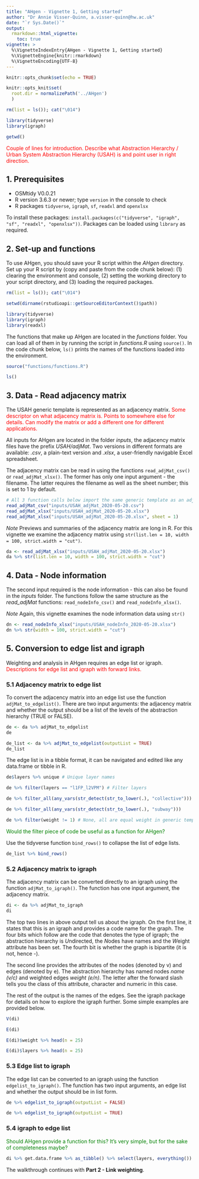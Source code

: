 ```yaml
---
title: "AHgen - Vignette 1, Getting started"
author: "Dr Annie Visser-Quinn, a.visser-quinn@hw.ac.uk"
date: "`r Sys.Date()`"
output: 
  rmarkdown::html_vignette:
    toc: true
vignette: >
  %\VignetteIndexEntry{AHgen - Vignette 1, Getting started}
  %\VignetteEngine{knitr::rmarkdown}
  %\VignetteEncoding{UTF-8}
---
```


```r

knitr::opts_chunk$set(echo = TRUE)

knitr::opts_knit$set(
  root.dir = normalizePath('../AHgen')
  )

rm(list = ls()); cat("\014")

library(tidyverse)
library(igraph)

```

```r
getwd()
```
<span style="color: red;">Couple of lines for introduction. Describe what Abstraction Hierarchy / Urban System Abstraction Hierarchy (USAH) is and point user in right direction.</span>

<p>

## 1. Prerequisites
- OSMtidy V0.0.21
- R version 3.6.3 or newer; type `version` in the console to check
- R packages `tidyverse`, `igraph`, `sf`, `readxl` and `openxlsx`

To install these packages: `install.packages(c("tidyverse", "igraph", "sf", "readxl", "openxlsx"))`. Packages can be loaded using `library` as required.

## 2. Set-up and functions

To use AHgen, you should save your R script within the *AHgen* directory. Set up your R script by (copy and paste from the code chunk below): (1) clearing the environment and console, (2) setting the working directory to your script directory, and (3) loading the required packages.

```r
rm(list = ls()); cat("\014") 

setwd(dirname(rstudioapi::getSourceEditorContext()$path))

library(tidyverse)
library(igraph)
library(readxl)
```

<p>

The functions that make up AHgen are located in the *functions* folder. You can load all of them in by running the script in *functions.R* using `source()`. In the code chunk below, `ls()` prints the names of the functions loaded into the environment.
```r
source("functions/functions.R")

ls()
```


## 3. Data - Read adjacency matrix
The USAH generic template is represented as an adjacency matrix. <span style="color: red;">Some descriptor on what adjacency matrix is. Points to somewhere else for details. Can modify the matrix or add a different one for different applications.</span>

All inputs for AHgen are located in the folder *inputs*, the adjacency matrix files have the prefix *USAH/adjMat*. Two versions in different formats are available: *.csv*, a plain-text version and *.xlsx*, a user-friendly navigable Excel spreadsheet.

The adjacency matrix can be read in using the functions `read_adjMat_csv()` or `read_adjMat_xlsx()`. The former has only one input argument - the filename. The latter requires the filename as well as the sheet number; this is set to 1 by default.

```r
# All 3 function calls below import the same generic template as an adjacency matrix
read_adjMat_csv("inputs/USAH_adjMat_2020-05-20.csv")
read_adjMat_xlsx("inputs/USAH_adjMat_2020-05-20.xlsx")
read_adjMat_xlsx("inputs/USAH_adjMat_2020-05-20.xlsx", sheet = 1)
```

<p>

*Note* Previews and summaries of the adjacency matrix are long in R. For this vignette we examine the adjacency matrix using `str(list.len = 10, width = 100, strict.width = "cut")`.

```r
da <- read_adjMat_xlsx("inputs/USAH_adjMat_2020-05-20.xlsx")
da %>% str(list.len = 10, width = 100, strict.width = "cut")
```

## 4. Data - Node information
The second input required is the node information - this can also be found in the *inputs* folder. The functions follow the same structure as the *read_adjMat* functions: `read_nodeInfo_csv()` and `read_nodeInfo_xlsx()`.

*Note* Again, this vignette examines the node information data using `str()`

```r
dn <- read_nodeInfo_xlsx("inputs/USAH_nodeInfo_2020-05-20.xlsx")
dn %>% str(width = 100, strict.width = "cut")
```

## 5. Conversion to edge list and igraph
Weighting and analysis in AHgen requires an edge list or igraph. <span style="color: red;">Descriptions for edge list and igraph with forward links.</span>


### 5.1 Adjacency matrix to edge list
To convert the adjacency matrix into an edge list use the function `adjMat_to_edgelist()`. There are two input arguments: the adjacency matrix and whether the output should be a list of the levels of the abstraction hierarchy (TRUE or FALSE). 

```r
de <- da %>% adjMat_to_edgelist
de

de_list <- da %>% adjMat_to_edgelist(outputList = TRUE)
de_list
```

<p>

The edge list is in a tibble format, it can be navigated and edited like any data.frame or tibble in R.

```r
de$layers %>% unique # Unique layer names

de %>% filter(layers == "l1FP_l2VPM") # Filter layers

de %>% filter_all(any_vars(str_detect(str_to_lower(.), "collective")))

de %>% filter_all(any_vars(str_detect(str_to_lower(.), "subway")))

de %>% filter(weight != 1) # None, all are equal weight in generic template
```

<p>

<span style="color: green;">Would the filter piece of code be useful as a function for AHgen?</span>

Use the tidyverse function `bind_rows()` to collapse the list of edge lists.

```r
de_list %>% bind_rows()
```

### 5.2 Adjacency matrix to igraph
The adjacency matrix can be converted directly to an igraph using the function `adjMat_to_igraph()`. The function has one input argument, the adjacency matrix.

```r
di <- da %>% adjMat_to_igraph
di
```

The top two lines in above output tell us about the igraph. On the first line, it states that this is an igraph and provides a code name for the graph. The four bits which follow are the code that denotes the type of igraph; the abstraction hierarchy is *U*ndirected, the *N*odes have names and the *W*eight attribute has been set. The fourth bit is whether the graph is bipartite (it is not, hence *-*). 

The second line provides the attributes of the nodes (denoted by v) and edges (denoted by e). The abstraction hierarchy has named nodes *name (v/c)* and weighted edges *weight (e/n)*. The letter after the forward slash tells you the class of this attribute, character and numeric in this case. 

The rest of the output is the names of the edges. See the igraph package for details on how to explore the igraph further. Some simple examples are provided below.

```r
V(di)

E(di)

E(di)$weight %>% head(n = 25)

E(di)$layers %>% head(n = 25)
```


### 5.3 Edge list to igraph

The edge list can be converted to an igraph using the function `edgelist_to_igraph()`. The function has two input arguments, an edge list and whether the output should be in list form. 

```r
de %>% edgelist_to_igraph(outputList = FALSE)

de %>% edgelist_to_igraph(outputList = TRUE)
```


### 5.4 igraph to edge list

<span style="color: green;">Should AHgen provide a function for this? It's very simple, but for the sake of completeness maybe?</span>

```r
di %>% get.data.frame %>% as_tibble() %>% select(layers, everything())
```

The walkthrough continues with **Part 2 - Link weighting**.